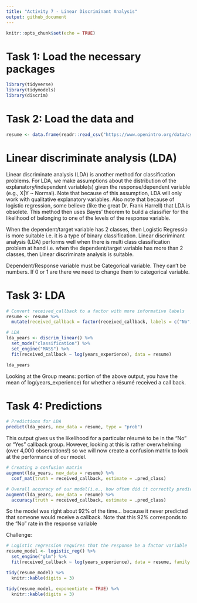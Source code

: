 ```yaml
---
title: "Activity 7 - Linear Discriminant Analysis"
output: github_document
---
```


```r
knitr::opts_chunk$set(echo = TRUE)
```

# Task 1: Load the necessary packages

```r
library(tidyverse)
library(tidymodels)
library(discrim)
```

# Task 2: Load the data and
```r
resume <- data.frame(readr::read_csv("https://www.openintro.org/data/csv/resume.csv"))
```
# Linear discriminate analysis (LDA)

Linear discriminate analysis (LDA) is another method for classification problems. For LDA, we make assumptions about the distribution of the explanatory/independent variable(s) given the response/dependent variable (e.g., X|Y ~ Normal). Note that because of this assumption, LDA will only work with qualitative explanatory variables. Also note that because of logistic regression, some believe (like the great Dr. Frank Harrell) that LDA is obsolete. This method then uses Bayes’ theorem to build a classifier for the likelihood of belonging to one of the levels of the response variable.

When the dependent/target variable has 2 classes, then Logistic Regressio is more suitable i.e. it is a type of binary classification.
Linear discriminant analysis (LDA) performs well when there is multi class classification problem at hand i.e. when the dependent/target variable has more than 2 classes, then Linear discriminate analysis is suitable. 

Dependent/Response variable must be Categorical variable. They can't be numbers. If 0 or 1 are there we need to change them to categorical variable.

# Task 3: LDA

```r
# Convert received_callback to a factor with more informative labels
resume <- resume %>% 
  mutate(received_callback = factor(received_callback, labels = c("No", "Yes")))

# LDA
lda_years <- discrim_linear() %>% 
  set_mode("classification") %>% 
  set_engine("MASS") %>% 
  fit(received_callback ~ log(years_experience), data = resume)

lda_years
```

Looking at the Group means: portion of the above output, you have the mean of log(years_experience) for whether a résumé received a call back.

# Task 4: Predictions

```r
# Predictions for LDA
predict(lda_years, new_data = resume, type = "prob")
```

This output gives us the likelihood for a particular résumé to be in the “No” or “Yes” callback group. However, looking at this is rather overwhelming (over 4,000 observations!) so we will now create a confusion matrix to look at the performance of our model.

```r
# Creating a confusion matrix
augment(lda_years, new_data = resume) %>% 
  conf_mat(truth = received_callback, estimate = .pred_class)
```

```r
# Overall accuracy of our model(i.e., how often did it correctly predict the actual outcome)
augment(lda_years, new_data = resume) %>% 
  accuracy(truth = received_callback, estimate = .pred_class)
```

So the model was right about 92% of the time… because it never predicted that someone would receive a callback. Note that this 92% corresponds to the “No” rate in the response variable

Challenge:

```r
# Logistic regression requires that the response be a factor variable
resume_model <- logistic_reg() %>%
  set_engine("glm") %>%
  fit(received_callback ~ log(years_experience), data = resume, family = "binomial")

tidy(resume_model) %>% 
  knitr::kable(digits = 3)
```

```r
tidy(resume_model, exponentiate = TRUE) %>% 
  knitr::kable(digits = 3)
```
